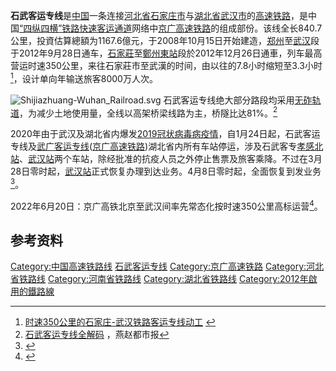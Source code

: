 {{Infobox rail system-route|box_width=350px
|rail_name=石武客运专线
|other_name= 京广高速线石家庄至武汉段
|name_bgcolor=
|banner_color=blue
|sec_banner_color=
|logo_filename=
|image_width=280px
|image=Shijiazhuang–Wuhan High-Speed Railway.jpg
|logo_bgcolor=
|logo_note=
|system_map= Shijiazhuang-Wuhan Railroad.svg
|mapimage_width= 300px
|map_bgcolor=
|locale={{PRC}}<br>[[石家莊|石家莊]]與[[武漢|武漢]]之間
|service_type=[[高速铁路|高速铁路]]
|begin_operation=2012年9月28日
|end_operation=
|operation_note=
|system_length=841 km
|total_length=
|line_title=线路
|lines=2（[[复线铁路|复线铁路]]）
|stations=16个<br />- 始发站： 6个
|route_title=线路
|main_route=
|secondary_route=
|branch_route=
|standard=[[客运专线|客运专线]]
|main_stations=[[石家庄站|石家庄]]、[[郑州东站|郑州东]]、[[武汉站|武汉]]
|ridership=
|fleet_size=8节编组、16节编组
|max_speed=350 km/h
|track_gauge=1435毫米（[[標準鐵軌|标准轨]]）
|distance_between_mainlines=5.0米
|min_radius=一般路段9000米，困难路段7000米
|max_grade=20‰
|block_signal=自动闭塞
|engine=[[接触网供电|接触网供电]]：50Hz 25,000V
|depot=[[武汉动车段|武汉动车段]]、[[郑州动车运用所|郑州动车运用所]]、[[石家庄动车运用所|石家庄动车运用所]]
|operator=[[北京局集团|北京局集团]]、[[郑州局集团|郑州局集团]]、[[武汉局集团|武汉局集团]]
|franchise=
|hq=
|key_person=
|website=
|route_map_title = 线路图（单位：公里）
|route_map = {{石武客运专线RDT}}
}}

'''石武客运专线'''是[[中国|中国]]一条连接[[河北省|河北省]][[石家庄市|石家庄市]]与[[湖北省|湖北省]][[武汉市|武汉市]]的[[高速铁路|高速铁路]]，是中国[[“四纵四横”铁路快速客运通道|“四纵四横”铁路快速客运通道]]网络中[[京广高速铁路|京广高速铁路]]的组成部份。该线全长840.7公里，投資估算總額为1167.6億元，于2008年10月15日开始建造，[[郑州|郑州]]至[[武汉|武汉]]段于2012年9月28日通车，[[石家莊|石家莊]]至[[鄭州東站|鄭州東站]]段於2012年12月26日通車，列车最高营运时速350公里，来往石家莊市至武漢的时间，由以往的7.8小时缩短至3.3小时<ref>[http://www.ha.xinhuanet.com/add/touti/2008-10/16/content_14648292.htm 时速350公里的石家庄-武汉铁路客运专线动工] {{webarchive|url=https://web.archive.org/web/20131016045552/http://www.ha.xinhuanet.com/add/touti/2008-10/16/content_14648292.htm |date=2013-10-16 }}</ref>，设计单向年输送旅客8000万人次。

[[File:Shijiazhuang-Wuhan_Railroad.svg|thumb]]
石武客运专线绝大部分路段均采用[[无砟轨道|无砟轨道]]，为减少土地使用量，全线以高架桥梁线路为主，桥隧比达81%。<ref>[http://yzdsb.hebnews.cn/20081016/ca866807.htm 石武客运专线全解码] {{webarchive|url=https://web.archive.org/web/20090709090444/http://yzdsb.hebnews.cn/20081016/ca866807.htm |date=2009-07-09 }}，燕赵都市报</ref>

2020年由于武汉及湖北省内爆发[[2019冠状病毒病疫情|2019冠状病毒病疫情]]，自1月24日起，石武客运专线及[[武广客运专线|武广客运专线]]([[京广高速铁路|京广高速铁路]])湖北省内所有车站停运，涉及石武客专[[孝感北站|孝感北站]]、[[武汉站|武汉站]]两个车站，除经批准的抗疫人员之外停止售票及旅客乘降。不过在3月28日零时起，[[武汉站|武汉站]]正式恢复办理到达业务。4月8日零时起，全面恢复到发业务<ref name=rmw>{{Cite web|title=3月25日零时起湖北恢复除武汉外铁路客站到达出发业务|url=http://society.people.com.cn/n1/2020/0324/c1008-31646653.html|accessdate=2020-03-25|work=人民网|author=|archive-date=2020-03-24|archive-url=https://web.archive.org/web/20200324154048/http://society.people.com.cn/n1/2020/0324/c1008-31646653.html|dead-url=no}}</ref>。

2022年6月20日：京广高铁北京至武汉间率先常态化按时速350公里高标运营<ref>{{cite web |title=京广高铁京武段时速实现350公里 6月20日起北京至武汉仅需3小时48分 |url=http://www.news.cn/politics/2022-05/13/c_1128646913.htm |website=新华网 |accessdate=2022-05-13}}</ref>。

==参考资料==
{{reflist}}

{{石武客运专线|nocat}}
{{中国高速铁路}}

[[Category:中国高速铁路线|Category:中国高速铁路线]]
[[Category:石武客运专线|]]
[[Category:京广高速铁路|Category:京广高速铁路]]
[[Category:河北省铁路线|Category:河北省铁路线]]
[[Category:河南省铁路线|Category:河南省铁路线]]
[[Category:湖北省铁路线|Category:湖北省铁路线]]
[[Category:2012年啟用的鐵路線|Category:2012年啟用的鐵路線]]
